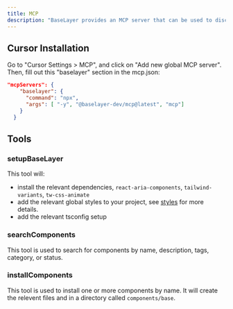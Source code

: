 ```yaml
---
title: MCP
description: "BaseLayer provides an MCP server that can be used to discover and install components."
---
```


## Cursor Installation

Go to "Cursor Settings > MCP", and click on "Add new global MCP server". Then, fill out this "baselayer" section in the mcp.json:

```json
"mcpServers": {
    "baselayer": {
      "command": "npx",
      "args": [ "-y", "@baselayer-dev/mcp@latest", "mcp"]
    }
  }
```

## Tools 

### setupBaseLayer

This tool will:
- install the relevant dependencies, `react-aria-components`, `tailwind-variants`, `tw-css-animate`
- add the relevant global styles to your project, see [styles](/docs/styles) for more details.
- add the relevant tsconfig setup

### searchComponents

This tool is used to search for components by name, description, tags, category, or status.

### installComponents

This tool is used to install one or more components by name. It will create the relevent files and in a directory called `components/base`.

